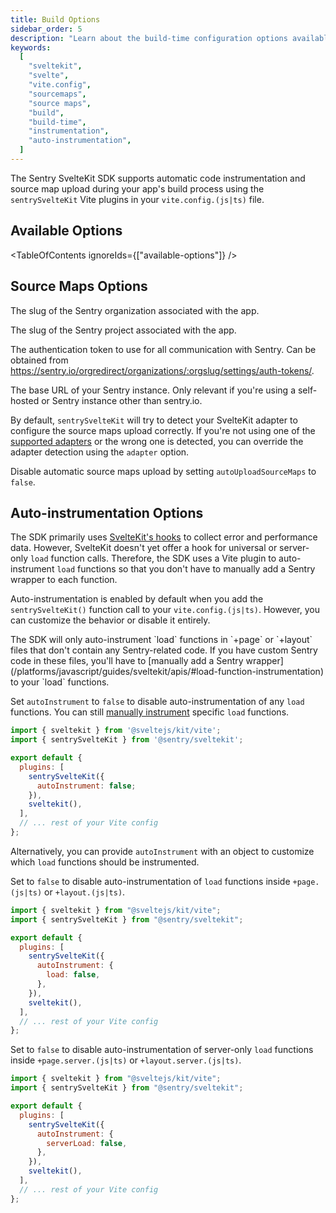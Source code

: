 ```yaml
---
title: Build Options
sidebar_order: 5
description: "Learn about the build-time configuration options available for the SvelteKit SDK."
keywords:
  [
    "sveltekit",
    "svelte",
    "vite.config",
    "sourcemaps",
    "source maps",
    "build",
    "build-time",
    "instrumentation",
    "auto-instrumentation",
  ]
---
```


The Sentry SvelteKit SDK supports automatic code instrumentation and source map upload during your app's build process using the `sentrySvelteKit` Vite plugins in your `vite.config.(js|ts)` file.

## Available Options

<TableOfContents ignoreIds={["available-options"]} />

## Source Maps Options

<SdkOption name="sourceMapsUploadOptions.org" type="string" envVar="SENTRY_ORG">

The slug of the Sentry organization associated with the app.

</SdkOption>

<SdkOption name="sourceMapsUploadOptions.project" type="string" envVar="SENTRY_PROJECT">

The slug of the Sentry project associated with the app.

</SdkOption>

<SdkOption name="sourceMapsUploadOptions.authToken" type="string" envVar="SENTRY_AUTH_TOKEN">

The authentication token to use for all communication with Sentry. Can be obtained from https://sentry.io/orgredirect/organizations/:orgslug/settings/auth-tokens/.

</SdkOption>

<SdkOption name="sourceMapsUploadOptions.url" type="string" envVar="SENTRY_URL" defaultValue="https://sentry.io/">

The base URL of your Sentry instance. Only relevant if you're using a self-hosted or Sentry instance other than sentry.io.

</SdkOption>

<SdkOption name="adapter" type="string">

By default, `sentrySvelteKit` will try to detect your SvelteKit adapter to configure the source maps upload correctly. If you're not using one of the [supported adapters](/platforms/javascript/guides/sveltekit/) or the wrong one is detected, you can override the adapter detection using the `adapter` option.

</SdkOption>

<SdkOption name="autoUploadSourceMaps" type="boolean">

Disable automatic source maps upload by setting `autoUploadSourceMaps` to `false`.

</SdkOption>

## Auto-instrumentation Options

The SDK primarily uses [SvelteKit's hooks](https://kit.svelte.dev/docs/hooks) to collect error and performance data. However, SvelteKit doesn't yet offer a hook for universal or server-only `load` function calls. Therefore, the SDK uses a Vite plugin to auto-instrument `load` functions so that you don't have to manually add a Sentry wrapper to each function.

Auto-instrumentation is enabled by default when you add the `sentrySvelteKit()` function call to your `vite.config.(js|ts)`.
However, you can customize the behavior or disable it entirely.

<Alert>
  The SDK will only auto-instrument `load` functions in `+page` or `+layout`
  files that don't contain any Sentry-related code. If you have custom Sentry
  code in these files, you'll have to [manually add a Sentry
  wrapper](/platforms/javascript/guides/sveltekit/apis/#load-function-instrumentation)
  to your `load` functions.
</Alert>

<SdkOption name="autoInstrument" type="boolean | object" defaultValue="true">

Set `autoInstrument` to `false` to disable auto-instrumentation of any `load` functions. You can still [manually instrument](/platforms/javascript/guides/sveltekit/apis/#load-function-instrumentation) specific `load` functions.

```javascript {filename:vite.config.(js|ts)} {7}
import { sveltekit } from '@sveltejs/kit/vite';
import { sentrySvelteKit } from '@sentry/sveltekit';

export default {
  plugins: [
    sentrySvelteKit({
      autoInstrument: false;
    }),
    sveltekit(),
  ],
  // ... rest of your Vite config
};
```

Alternatively, you can provide `autoInstrument` with an object to customize which `load` functions should be instrumented.

</SdkOption>

<SdkOption name="autoInstrument.load" type="boolean" defaultValue="true">

Set to `false` to disable auto-instrumentation of `load` functions inside `+page.(js|ts)` or `+layout.(js|ts)`.

```javascript {filename:vite.config.(js|ts)} {7-10}
import { sveltekit } from "@sveltejs/kit/vite";
import { sentrySvelteKit } from "@sentry/sveltekit";

export default {
  plugins: [
    sentrySvelteKit({
      autoInstrument: {
        load: false,
      },
    }),
    sveltekit(),
  ],
  // ... rest of your Vite config
};
```

</SdkOption>

<SdkOption name="autoInstrument.serverLoad" type="boolean" defaultValue="true">

Set to `false` to disable auto-instrumentation of server-only `load` functions inside `+page.server.(js|ts)` or `+layout.server.(js|ts)`.

```javascript {filename:vite.config.(js|ts)} {7-10}
import { sveltekit } from "@sveltejs/kit/vite";
import { sentrySvelteKit } from "@sentry/sveltekit";

export default {
  plugins: [
    sentrySvelteKit({
      autoInstrument: {
        serverLoad: false,
      },
    }),
    sveltekit(),
  ],
  // ... rest of your Vite config
};
```

</SdkOption>
